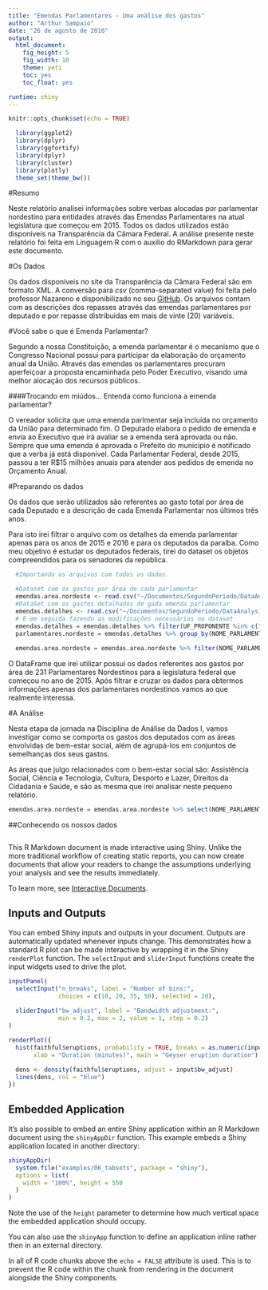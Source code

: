 ```yaml
---
title: "Emendas Parlamentares - Uma análise dos gastos"
author: "Arthur Sampaio"
date: "26 de agosto de 2016"
output:
  html_document:
    fig_height: 5
    fig_width: 10
    theme: yeti
    toc: yes
    toc_float: yes

runtime: shiny
---
```


```r
knitr::opts_chunk$set(echo = TRUE)
```

```r
  library(ggplot2)
  library(dplyr)
  library(ggfortify)
  library(dplyr)
  library(cluster)
  library(plotly)
  theme_set(theme_bw())
```


#Resumo

Neste relatório analisei informações sobre verbas alocadas por parlamentar nordestino para entidades através das Emendas Parlamentares na atual legislatura que começou em 2015. Todos os dados utilizados estão disponíveis na Transparência da Câmara Federal. A análise presente neste relatório foi feita em Linguagem R com o auxilio do RMarkdown para gerar este documento.

#Os Dados

Os dados disponíveis no site da Transparência da Câmara Federal são em formato XML. A conversão para _csv_ (comma-separated value) foi feita pelo professor Nazareno e disponibilizado no seu [GitHub](https://github.com/nazareno/ciencia-de-dados-1). Os arquivos contam com as descrições dos repasses através das emendas parlamentares por deputado e por repasse distribuidas em mais de vinte (20) variáveis. 


#Você sabe o que é Emenda Parlamentar? 

Segundo a nossa Constituição, a emenda parlamentar é o mecanismo que o Congresso Nacional possui para participar da elaboração do orçamento anual da União. Através das emendas os parlamentares procuram aperfeiçoar a proposta encaminhada pelo Poder Executivo, visando uma melhor alocação dos recursos públicos. 

####Trocando em miúdos... Entenda como funciona a emenda parlamentar?

O vereador solicita que uma emenda parlmentar seja incluída no orçamento da União para determinado fim. O Deputado elabora o pedido de emenda e envia ao Executivo que irá avaliar se a emenda será aprovada ou não. Sempre que uma emenda é aprovada o Prefeito do município é notificado que a verba já está disponível. Cada Parlamentar Federal, desde 2015, passou a ter R$15 milhões anuais para atender aos pedidos de emenda no Orçamento Anual. 

#Preparando os dados

Os dados que serão utilizados são referentes ao gasto total por área de cada Deputado e a descrição de cada Emenda Parlamentar nos últimos três anos. 

Para isto irei filtrar o arquivo com os detalhes da emenda parlamentar apenas para os anos de 2015 e 2016 e para os deputados da paraíba. Como meu objetivo é estudar os deputados federais, tirei do dataset os objetos compreendidos para os senadores da república.


```r
  #Importando os arquivos com todos os dados. 

  #Dataset com os gastos por área de cada parlamentar
  emendas.area.nordeste <- read.csv("~/Documentos/SegundoPeriodo/DataAnalysis/ClusteringAndPCA/data/emendas_area_parlamentar.csv")
  #DataSet com os gastos detalhados de gada emenda parlamentar
  emendas.detalhes <- read.csv("~/Documentos/SegundoPeriodo/DataAnalysis/ClusteringAndPCA/data/emendas_detalhes_parlamentar.csv")
  # E em seguida fazendo as modificações necessárias no dataset
  emendas.detalhes = emendas.detalhes %>% filter(UF_PROPONENTE %in% c("PB", "PE", "RN", "AL", "BA", "SE", "MA", "PI", "CE"),  TIPO_PARLAMENTAR == "INDIVIDUAL", ANO_PROP >= 2015)
  parlamentares.nordeste = emendas.detalhes %>% group_by(NOME_PARLAMENTAR) %>% summarise(total = sum(VL_REPASSE_PROP))
  
  emendas.area.nordeste = emendas.area.nordeste %>% filter(NOME_PARLAMENTAR %in% parlamentares.nordeste$NOME_PARLAMENTAR)

```

O DataFrame que irei utilizar possui os dados referentes aos gastos por área de 231 Parlamentares Nordestinos para a legislatura federal que começou no ano de 2015. Após filtrar e cruzar os dados para obtermos informações apenas dos parlamentares nordestinos vamos ao que realmente interessa.


#A Análise

Nesta etapa da jornada na Disciplina de Análise da Dados I, vamos investigar como se comporta os gastos dos deputados com as áreas envolvidas de bem-estar social, além de agrupá-los em conjuntos de semelhanças dos seus gastos. 

As áreas que julgo relacionados com o bem-estar social são: Assistência Social, Ciência e Tecnologia, Cultura, Desporto e Lazer, Direitos da Cidadania e Saúde, e são as mesma que irei analisar neste pequeno relatório. 

```r
  
emendas.area.nordeste = emendas.area.nordeste %>% select(NOME_PARLAMENTAR, Assistência.Social,Ciência.e.Tecnologia,Cultura, Desporto.e.Lazer, Direitos.da.Cidadania, Saúde)

```


##Conhecendo os nossos dados

```r


```







This R Markdown document is made interactive using Shiny. Unlike the more traditional workflow of creating static reports, you can now create documents that allow your readers to change the assumptions underlying your analysis and see the results immediately. 

To learn more, see [Interactive Documents](http://rmarkdown.rstudio.com/authoring_shiny.html).

## Inputs and Outputs

You can embed Shiny inputs and outputs in your document. Outputs are automatically updated whenever inputs change.  This demonstrates how a standard R plot can be made interactive by wrapping it in the Shiny `renderPlot` function. The `selectInput` and `sliderInput` functions create the input widgets used to drive the plot.

```r
inputPanel(
  selectInput("n_breaks", label = "Number of bins:",
              choices = c(10, 20, 35, 50), selected = 20),
  
  sliderInput("bw_adjust", label = "Bandwidth adjustment:",
              min = 0.2, max = 2, value = 1, step = 0.2)
)

renderPlot({
  hist(faithful$eruptions, probability = TRUE, breaks = as.numeric(input$n_breaks),
       xlab = "Duration (minutes)", main = "Geyser eruption duration")
  
  dens <- density(faithful$eruptions, adjust = input$bw_adjust)
  lines(dens, col = "blue")
})
```

## Embedded Application

It's also possible to embed an entire Shiny application within an R Markdown document using the `shinyAppDir` function. This example embeds a Shiny application located in another directory:

```r
shinyAppDir(
  system.file("examples/06_tabsets", package = "shiny"),
  options = list(
    width = "100%", height = 550
  )
)
```

Note the use of the `height` parameter to determine how much vertical space the embedded application should occupy.

You can also use the `shinyApp` function to define an application inline rather then in an external directory.

In all of R code chunks above the `echo = FALSE` attribute is used. This is to prevent the R code within the chunk from rendering in the document alongside the Shiny components.



